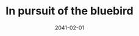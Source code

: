 ---
cover: "./image.png"
date: "2041-02-01"
title: "In pursuit of the bluebird"
defer: false
slug: "/bluebird"
areas: 
  - .
---